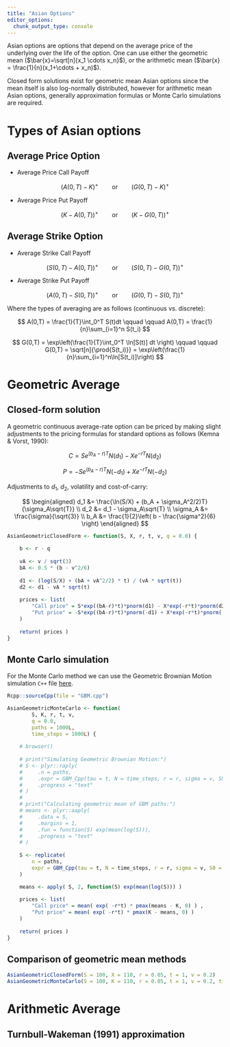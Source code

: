 ```yaml
---
title: "Asian Options"
editor_options: 
  chunk_output_type: console
---
```


Asian options are options that depend on the average price of the underlying over the life of the option. One can use either the geometric mean ($\bar{x}=\sqrt[n]{x_1 \cdots x_n}$), or the arithmetic mean ($\bar{x} = \frac{1}{n}(x_1+\cdots + x_n)$).

Closed form solutions exist for geometric mean Asian options since the mean itself is also log-normally distributed, however for arithmetic mean Asian options, generally approximation formulas or Monte Carlo simulations are required. 

# Types of Asian options

## Average Price Option

+ Average Price Call Payoff
    
$$
(A(0,T) - K)^+ \qquad \text{or} \qquad (G(0,T) - K)^+
$$

+ Average Price Put Payoff

$$
(K - A(0,T))^+ \qquad \text{or} \qquad (K - G(0,T))^+
$$


## Average Strike Option

+ Average Strike Call Payoff
    
$$
(S(0,T) - A(0,T))^+ \qquad \text{or} \qquad (S(0,T) - G(0,T))^+
$$

+ Average Strike Put Payoff
    
$$
(A(0,T) - S(0,T))^+ \qquad \text{or} \qquad (G(0,T) - S(0,T))^+
$$


Where the types of averaging are as follows (continuous vs. discrete):

$$
A(0,T) = \frac{1}{T}\int_0^T S(t)dt 
\qquad \qquad
A(0,T) = \frac{1}{n}\sum_{i=1}^n S(t_i)
$$

$$
G(0,T) = \exp\left(\frac{1}{T}\int_0^T \ln[S(t)] dt \right)
\qquad \qquad
G(0,T) = \sqrt[n]{\prod{S(t_i)}} = \exp\left(\frac{1}{n}\sum_{i=1}^n\ln[S(t_i)]\right)
$$



# Geometric Average

## Closed-form solution

A geometric continuous average-rate option can be priced by making slight adjustments to the pricing formulas for standard options as follows (Kemna & Vorst, 1990):

$$
C = Se^{(b_A - r)T}N(d_1) - Xe^{-rT}N(d_2)
$$

$$
P = - Se^{(b_A - r)T}N(-d_1) + Xe^{-rT}N(-d_2)
$$

Adjustments to $d_1$, $d_2$, volatility and cost-of-carry:

$$
\begin{aligned}
d_1 &= \frac{\ln(S/X) + (b_A + \sigma_A^2/2)T}{\sigma_A\sqrt{T}} \\
d_2 &= d_1 - \sigma_A\sqrt{T} \\
\sigma_A &= \frac{\sigma}{\sqrt{3}} \\
b_A &= \frac{1}{2}\left( b - \frac{\sigma^2}{6} \right)
\end{aligned}
$$


```r
AsianGeometricClosedForm <- function(S, X, r, t, v, q = 0.0) {
    
    b <- r - q
    
    vA <- v / sqrt(3)
    bA <- 0.5 * (b - v^2/6)
    
    d1 <- (log(S/X) + (bA + vA^2/2) * t) / (vA * sqrt(t))
    d2 <- d1 - vA * sqrt(t)
    
    prices <- list(
        "Call price" = S*exp((bA-r)*t)*pnorm(d1) - X*exp(-r*t)*pnorm(d2),
        "Put price" = -S*exp((bA-r)*t)*pnorm(-d1) + X*exp(-r*t)*pnorm(-d2)
    )
    
    return( prices )
}
```

## Monte Carlo simulation

For the Monte Carlo method we can use the Geometric Brownian Motion simulation `C++` file [here](GBM.html).

```r
Rcpp::sourceCpp(file = "GBM.cpp")
```

```r
AsianGeometricMonteCarlo <- function(
        S, K, r, t, v, 
        q = 0.0,
        paths = 1000L,
        time_steps = 1000L) {
    
    # browser()
    
    # print("Simulating Geometric Brownian Motion:")
    # S <- plyr::raply(
    #     .n = paths,
    #     .expr = GBM_Cpp(tau = t, N = time_steps, r = r, sigma = v, S0 = S),
    #     .progress = "text"
    # )
    # 
    # print("Calculating geometric mean of GBM paths:")
    # means <- plyr::aaply(
    #     .data = S,
    #     .margins = 1,
    #     .fun = function(S) exp(mean(log(S))),
    #     .progress = "text"
    # )
    
    S <- replicate(
        n = paths,
        expr = GBM_Cpp(tau = t, N = time_steps, r = r, sigma = v, S0 = S)
    )

    means <- apply( S, 2, function(S) exp(mean(log(S))) )
    
    prices <- list(
        "Call price" = mean( exp( -r*t) * pmax(means - K, 0) ) ,
        "Put price" = mean( exp( -r*t) * pmax(K - means, 0) ) 
    )
    
    return( prices )
}
```

## Comparison of geometric mean methods

```r
AsianGeometricClosedForm(S = 100, X = 110, r = 0.05, t = 1, v = 0.2)
AsianGeometricMonteCarlo(S = 100, K = 110, r = 0.05, t = 1, v = 0.2, time_steps = 10000L, paths = 1000L)
```


# Arithmetic Average 

## Turnbull-Wakeman (1991) approximation





